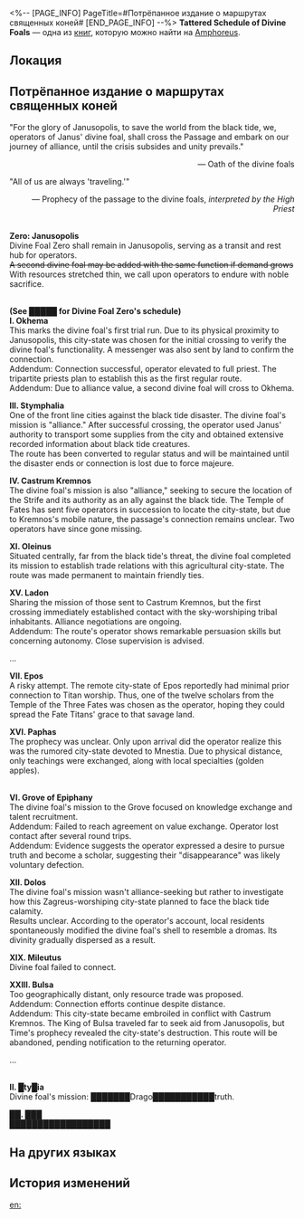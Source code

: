 <%-- [PAGE_INFO]
PageTitle=#Потрёпанное издание о маршрутах священных коней#
[END_PAGE_INFO] --%>
{{Дополнить}}
{{Книга Инфобокс
|id           = 497
|partIds      = 190810
|Название     = Tattered Schedule of Divine Foals
|Изображение  = Предмет Книга Амфореус 1.png
|Мир          = Amphoreus
|Томов        = 1
|Автор        = <!--нужно добавить-->
|Описание     = A registry documenting the destinations and missions of each of Janus' Steeds, now worn and tattered from frequent consultation.
|Том1         = {{tx}}
|Источник1    = {{tx|Отсутствует источник}}
|Персонажи    = Janus; Mnestia; Zagreus
|Фракции      = Okhema
}}
'''Tattered Schedule of Divine Foals''' — одна из [[Книги|книг]], которую можно найти на [[Amphoreus]].

==Локация==
{{Отметка карты|<!--название карты-->|<!--id отметки-->}}

==Потрёпанное издание о маршрутах священных коней==
"For the glory of Janusopolis, to save the world from the black tide, we, operators of Janus' divine foal, shall cross the Passage and embark on our journey of alliance, until the crisis subsides and unity prevails."<br /><div align="right">&mdash; Oath of the divine foals</div>

"All of us are always 'traveling.'"<br /><div align="right">&mdash; Prophecy of the passage to the divine foals, ''interpreted by the High Priest''</div>

'''{{Размер|28|Hub}}'''<br />
'''Zero: Janusopolis'''<br />
Divine Foal Zero shall remain in Janusopolis, serving as a transit and rest hub for operators.<br /><s>A second divine foal may be added with the same function if demand grows</s><br />With resources stretched thin, we call upon operators to endure with noble sacrifice.

'''{{Размер|28|Regular Routes}}'''<br />
'''(See █████ for Divine Foal Zero's schedule)'''<br />
'''I. Okhema'''<br />
This marks the divine foal's first trial run. Due to its physical proximity to Janusopolis, this city-state was chosen for the initial crossing to verify the divine foal's functionality. A messenger was also sent by land to confirm the connection.<br />
Addendum: Connection successful, operator elevated to full priest. The tripartite priests plan to establish this as the first regular route.<br />
Addendum: Due to alliance value, a second divine foal will cross to Okhema.

'''III. Stymphalia'''<br />
One of the front line cities against the black tide disaster. The divine foal's mission is "alliance." After successful crossing, the operator used Janus' authority to transport some supplies from the city and obtained extensive recorded information about black tide creatures.<br />
The route has been converted to regular status and will be maintained until the disaster ends or connection is lost due to force majeure.

'''IV. Castrum Kremnos'''<br />
The divine foal's mission is also "alliance," seeking to secure the location of the Strife and its authority as an ally against the black tide. The Temple of Fates has sent five operators in succession to locate the city-state, but due to Kremnos's mobile nature, the passage's connection remains unclear. Two operators have since gone missing.


'''XI. Oleinus'''<br />
Situated centrally, far from the black tide's threat, the divine foal completed its mission to establish trade relations with this agricultural city-state. The route was made permanent to maintain friendly ties.


'''XV. Ladon'''<br />
Sharing the mission of those sent to Castrum Kremnos, but the first crossing immediately established contact with the sky-worshiping tribal inhabitants. Alliance negotiations are ongoing.<br />
Addendum: The route's operator shows remarkable persuasion skills but concerning autonomy. Close supervision is advised.

'''{{Размер|28|Experimental Routes}}'''

...

'''VII. Epos'''<br />
A risky attempt. The remote city-state of Epos reportedly had minimal prior connection to Titan worship. Thus, one of the twelve scholars from the Temple of the Three Fates was chosen as the operator, hoping they could spread the Fate Titans' grace to that savage land.

'''XVI. Paphas'''<br />
The prophecy was unclear. Only upon arrival did the operator realize this was the rumored city-state devoted to Mnestia. Due to physical distance, only teachings were exchanged, along with local specialties (golden apples).

'''{{Размер|28|Abandoned Route Records}}'''<br />
'''VI. Grove of Epiphany'''<br />
The divine foal's mission to the Grove focused on knowledge exchange and talent recruitment.<br />
Addendum: Failed to reach agreement on value exchange. Operator lost contact after several round trips.<br />
Addendum: Evidence suggests the operator expressed a desire to pursue truth and become a scholar, suggesting their "disappearance" was likely voluntary defection.

'''XII. Dolos'''<br />
The divine foal's mission wasn't alliance-seeking but rather to investigate how this Zagreus-worshiping city-state planned to face the black tide calamity.<br />
Results unclear. According to the operator's account, local residents spontaneously modified the divine foal's shell to resemble a dromas. Its divinity gradually dispersed as a result.

'''XIX. Mileutus'''<br />
Divine foal failed to connect.

'''XXIII. Bulsa'''<br />
Too geographically distant, only resource trade was proposed.<br />
Addendum: Connection efforts continue despite distance.<br />
Addendum: This city-state became embroiled in conflict with Castrum Kremnos. The King of Bulsa traveled far to seek aid from Janusopolis, but Time's prophecy revealed the city-state's destruction. This route will be abandoned, pending notification to the returning operator.


...

'''{{Размер|28|███ Route}}'''<br />
'''II. █ty█ia'''<br />
Divine foal's mission: ███████Drago███████████truth.

'''██. ███'''<br />
██████████████████

==На других языках==
{{На других языках
|en   = Tattered Schedule of Divine Foals
|zhs  = 残破的神驹线路表
|zht  = 殘破的神駒線路表
|ja   = 破れた神馬のルート記録
|ko   = 너덜너덜한 신마 노선표
|es   = Lista de rutas de potros divinos deteriorada
|fr   = Calendrier des destriers divins en lambeaux
|ru   = Потрёпанное издание о маршрутах священных коней
|th   = ตารางเส้นทางอาชาเทพที่เสียหาย
|vi   = Danh Sách Lộ Trình Ngựa Thần Đã Hỏng
|de   = Zerfledderte Routenliste der göttlichen Fohlen
|id   = Daftar Rute Kuda Ilahi yang Rusak
|pt   = Cronograma Esfarrapado de Potros Divinos
}}

==История изменений==
{{История изменений|3.5}}

[[en:]]